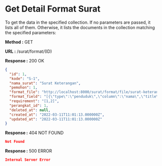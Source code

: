 
# Get Detail Format Surat

To get the data in the specified collection. If no parameters are passed, it lists all of them.
Otherwise, it lists the documents in the collection matching the specified parameters:

**Method :** <Badge>GET</Badge>

**URL :** <Badge variant="dark">/surat/format/(ID)</Badge>

**Response :** <BadgeOutline variant="success">200 OK</BadgeOutline>

```json
{
  "id": 1,
  "kode": "S-1",
  "nama_surat": "Surat Keterangan",
  "pemohon": 1,
  "format_file": "http://localhost:8000/surat/format/file/surat-keterangan-WAv4pWq.rtf",
  "format_field": "[{\"type\":\"penduduk\",\"column\":\"nama\",\"title\":\"Nama Penduduk\",\"format\":\"napend\"},{\"type\":\"penduduk\",\"column\":\"alamat\",\"title\":\"Alamat Penduduk\",\"format\":\"alamat\"}]",
  "requirement": "[1,2]",
  "perangkat_id": 1,
  "deleted_at": null,
  "created_at": "2022-03-11T11:01:13.000000Z",
  "updated_at": "2022-03-11T11:01:13.000000Z"
}
```

**Response :** <BadgeOutline variant="warning">404 NOT FOUND</BadgeOutline>

```json
Not Found
```

**Response :** <BadgeOutline variant="danger">500 ERROR</BadgeOutline>

```json
Internal Server Error
```
